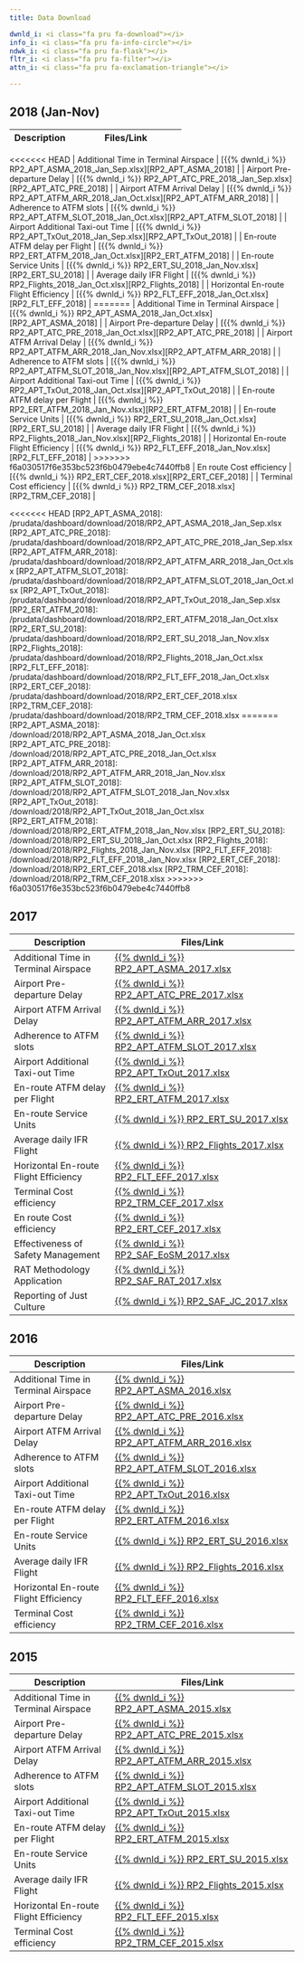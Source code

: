 ```yaml
---
title: Data Download

dwnld_i: <i class="fa pru fa-download"></i>
info_i: <i class="fa pru fa-info-circle"></i>
ndwk_i: <i class="fa pru fa-flask"></i>
fltr_i: <i class="fa pru fa-filter"></i>
attn_i: <i class="fa pru fa-exclamation-triangle"></i>

---
```


## 2018 (Jan-Nov)

| Description                           |  Files/Link                                                           |
|---------------------------------------|-----------------------------------------------------------------------|
<<<<<<< HEAD
| Additional Time in Terminal Airspace  | [{{% dwnld_i %}} RP2_APT_ASMA_2018_Jan_Sep.xlsx][RP2_APT_ASMA_2018]           |
| Airport Pre-departure Delay           | [{{% dwnld_i %}} RP2_APT_ATC_PRE_2018_Jan_Sep.xlsx][RP2_APT_ATC_PRE_2018]     |
| Airport ATFM Arrival Delay            | [{{% dwnld_i %}} RP2_APT_ATFM_ARR_2018_Jan_Oct.xlsx][RP2_APT_ATFM_ARR_2018]   |
| Adherence to ATFM slots               | [{{% dwnld_i %}} RP2_APT_ATFM_SLOT_2018_Jan_Oct.xlsx][RP2_APT_ATFM_SLOT_2018] |
| Airport Additional Taxi-out Time      | [{{% dwnld_i %}} RP2_APT_TxOut_2018_Jan_Sep.xlsx][RP2_APT_TxOut_2018]         |
| En-route ATFM delay per Flight        | [{{% dwnld_i %}} RP2_ERT_ATFM_2018_Jan_Oct.xlsx][RP2_ERT_ATFM_2018]           |
| En-route Service Units                | [{{% dwnld_i %}} RP2_ERT_SU_2018_Jan_Nov.xlsx][RP2_ERT_SU_2018]               |
| Average daily IFR Flight              | [{{% dwnld_i %}} RP2_Flights_2018_Jan_Oct.xlsx][RP2_Flights_2018]             |
| Horizontal En-route Flight Efficiency | [{{% dwnld_i %}} RP2_FLT_EFF_2018_Jan_Oct.xlsx][RP2_FLT_EFF_2018]             |
=======
| Additional Time in Terminal Airspace  | [{{% dwnld_i %}} RP2_APT_ASMA_2018_Jan_Oct.xlsx][RP2_APT_ASMA_2018]           |
| Airport Pre-departure Delay           | [{{% dwnld_i %}} RP2_APT_ATC_PRE_2018_Jan_Oct.xlsx][RP2_APT_ATC_PRE_2018]     |
| Airport ATFM Arrival Delay            | [{{% dwnld_i %}} RP2_APT_ATFM_ARR_2018_Jan_Nov.xlsx][RP2_APT_ATFM_ARR_2018]   |
| Adherence to ATFM slots               | [{{% dwnld_i %}} RP2_APT_ATFM_SLOT_2018_Jan_Nov.xlsx][RP2_APT_ATFM_SLOT_2018] |
| Airport Additional Taxi-out Time      | [{{% dwnld_i %}} RP2_APT_TxOut_2018_Jan_Oct.xlsx][RP2_APT_TxOut_2018]         |
| En-route ATFM delay per Flight        | [{{% dwnld_i %}} RP2_ERT_ATFM_2018_Jan_Nov.xlsx][RP2_ERT_ATFM_2018]           |
| En-route Service Units                | [{{% dwnld_i %}} RP2_ERT_SU_2018_Jan_Oct.xlsx][RP2_ERT_SU_2018]               |
| Average daily IFR Flight              | [{{% dwnld_i %}} RP2_Flights_2018_Jan_Nov.xlsx][RP2_Flights_2018]             |
| Horizontal En-route Flight Efficiency | [{{% dwnld_i %}} RP2_FLT_EFF_2018_Jan_Nov.xlsx][RP2_FLT_EFF_2018]             |
>>>>>>> f6a030517f6e353bc523f6b0479ebe4c7440ffb8
| En route Cost efficiency              | [{{% dwnld_i %}} RP2_ERT_CEF_2018.xlsx][RP2_ERT_CEF_2018]             |
| Terminal Cost efficiency              | [{{% dwnld_i %}} RP2_TRM_CEF_2018.xlsx][RP2_TRM_CEF_2018]             |


<<<<<<< HEAD
[RP2_APT_ASMA_2018]:      /prudata/dashboard/download/2018/RP2_APT_ASMA_2018_Jan_Sep.xlsx
[RP2_APT_ATC_PRE_2018]:   /prudata/dashboard/download/2018/RP2_APT_ATC_PRE_2018_Jan_Sep.xlsx
[RP2_APT_ATFM_ARR_2018]:  /prudata/dashboard/download/2018/RP2_APT_ATFM_ARR_2018_Jan_Oct.xlsx
[RP2_APT_ATFM_SLOT_2018]: /prudata/dashboard/download/2018/RP2_APT_ATFM_SLOT_2018_Jan_Oct.xlsx
[RP2_APT_TxOut_2018]:     /prudata/dashboard/download/2018/RP2_APT_TxOut_2018_Jan_Sep.xlsx
[RP2_ERT_ATFM_2018]:      /prudata/dashboard/download/2018/RP2_ERT_ATFM_2018_Jan_Oct.xlsx
[RP2_ERT_SU_2018]:        /prudata/dashboard/download/2018/RP2_ERT_SU_2018_Jan_Nov.xlsx
[RP2_Flights_2018]:       /prudata/dashboard/download/2018/RP2_Flights_2018_Jan_Oct.xlsx
[RP2_FLT_EFF_2018]:       /prudata/dashboard/download/2018/RP2_FLT_EFF_2018_Jan_Oct.xlsx
[RP2_ERT_CEF_2018]:       /prudata/dashboard/download/2018/RP2_ERT_CEF_2018.xlsx
[RP2_TRM_CEF_2018]:       /prudata/dashboard/download/2018/RP2_TRM_CEF_2018.xlsx
=======
[RP2_APT_ASMA_2018]:      /download/2018/RP2_APT_ASMA_2018_Jan_Oct.xlsx
[RP2_APT_ATC_PRE_2018]:   /download/2018/RP2_APT_ATC_PRE_2018_Jan_Oct.xlsx
[RP2_APT_ATFM_ARR_2018]:  /download/2018/RP2_APT_ATFM_ARR_2018_Jan_Nov.xlsx
[RP2_APT_ATFM_SLOT_2018]: /download/2018/RP2_APT_ATFM_SLOT_2018_Jan_Nov.xlsx
[RP2_APT_TxOut_2018]:     /download/2018/RP2_APT_TxOut_2018_Jan_Oct.xlsx
[RP2_ERT_ATFM_2018]:      /download/2018/RP2_ERT_ATFM_2018_Jan_Nov.xlsx
[RP2_ERT_SU_2018]:        /download/2018/RP2_ERT_SU_2018_Jan_Oct.xlsx
[RP2_Flights_2018]:       /download/2018/RP2_Flights_2018_Jan_Nov.xlsx
[RP2_FLT_EFF_2018]:       /download/2018/RP2_FLT_EFF_2018_Jan_Nov.xlsx
[RP2_ERT_CEF_2018]:       /download/2018/RP2_ERT_CEF_2018.xlsx
[RP2_TRM_CEF_2018]:       /download/2018/RP2_TRM_CEF_2018.xlsx
>>>>>>> f6a030517f6e353bc523f6b0479ebe4c7440ffb8


## 2017

| Description                           |  Files/Link                                                           |
|---------------------------------------|-----------------------------------------------------------------------|
| Additional Time in Terminal Airspace  | [{{% dwnld_i %}} RP2_APT_ASMA_2017.xlsx][RP2_APT_ASMA_2017]           |
| Airport Pre-departure Delay           | [{{% dwnld_i %}} RP2_APT_ATC_PRE_2017.xlsx][RP2_APT_ATC_PRE_2017]     |
| Airport ATFM Arrival Delay            | [{{% dwnld_i %}} RP2_APT_ATFM_ARR_2017.xlsx][RP2_APT_ATFM_ARR_2017]   |
| Adherence to ATFM slots               | [{{% dwnld_i %}} RP2_APT_ATFM_SLOT_2017.xlsx][RP2_APT_ATFM_SLOT_2017] |
| Airport Additional Taxi-out Time      | [{{% dwnld_i %}} RP2_APT_TxOut_2017.xlsx][RP2_APT_TxOut_2017]         |
| En-route ATFM delay per Flight        | [{{% dwnld_i %}} RP2_ERT_ATFM_2017.xlsx][RP2_ERT_ATFM_2017]           |
| En-route Service Units                | [{{% dwnld_i %}} RP2_ERT_SU_2017.xlsx][RP2_ERT_SU_2017]               |
| Average daily IFR Flight              | [{{% dwnld_i %}} RP2_Flights_2017.xlsx][RP2_Flights_2017]             |
| Horizontal En-route Flight Efficiency | [{{% dwnld_i %}} RP2_FLT_EFF_2017.xlsx][RP2_FLT_EFF_2017]             |
| Terminal Cost efficiency              | [{{% dwnld_i %}} RP2_TRM_CEF_2017.xlsx][RP2_TRM_CEF_2017]             |
| En route Cost efficiency              | [{{% dwnld_i %}} RP2_ERT_CEF_2017.xlsx][RP2_ERT_CEF_2017]             |
| Effectiveness of Safety Management    | [{{% dwnld_i %}} RP2_SAF_EoSM_2017.xlsx][RP2_SAF_EoSM_2017]           |
| RAT Methodology Application           | [{{% dwnld_i %}} RP2_SAF_RAT_2017.xlsx][RP2_SAF_RAT_2017]             |
| Reporting of Just Culture             | [{{% dwnld_i %}} RP2_SAF_JC_2017.xlsx][RP2_SAF_JC_2017]               |


[RP2_APT_ASMA_2017]:      /download/2017/RP2_APT_ASMA_2017.xlsx
[RP2_APT_ATC_PRE_2017]:   /download/2017/RP2_APT_ATC_PRE_2017.xlsx
[RP2_APT_ATFM_ARR_2017]:  /download/2017/RP2_APT_ATFM_ARR_2017.xlsx
[RP2_APT_ATFM_SLOT_2017]: /download/2017/RP2_APT_ATFM_SLOT_2017.xlsx
[RP2_APT_TxOut_2017]:     /download/2017/RP2_APT_TxOut_2017.xlsx
[RP2_ERT_ATFM_2017]:      /download/2017/RP2_ERT_ATFM_2017.xlsx
[RP2_ERT_SU_2017]:        /download/2017/RP2_ERT_SU_2017.xlsx
[RP2_Flights_2017]:       /download/2017/RP2_Flights_2017.xlsx
[RP2_FLT_EFF_2017]:       /download/2017/RP2_FLT_EFF_2017.xlsx
[RP2_TRM_CEF_2017]:       /download/2017/RP2_TRM_CEF_2017.xlsx
[RP2_ERT_CEF_2017]:       /download/2017/RP2_ERT_CEF_2017.xlsx
[RP2_SAF_EoSM_2017]:      /download/2017/RP2_SAF_EoSM_2017.xlsx
[RP2_SAF_RAT_2017]:       /download/2017/RP2_SAF_RAT_2017.xlsx
[RP2_SAF_JC_2017]:        /download/2017/RP2_SAF_JC_2017.xlsx



## 2016

| Description                           |  Files/Link                                                           |
|---------------------------------------|-----------------------------------------------------------------------|
| Additional Time in Terminal Airspace  | [{{% dwnld_i %}} RP2_APT_ASMA_2016.xlsx][RP2_APT_ASMA_2016]           |
| Airport Pre-departure Delay           | [{{% dwnld_i %}} RP2_APT_ATC_PRE_2016.xlsx][RP2_APT_ATC_PRE_2016]     |
| Airport ATFM Arrival Delay            | [{{% dwnld_i %}} RP2_APT_ATFM_ARR_2016.xlsx][RP2_APT_ATFM_ARR_2016]   |
| Adherence to ATFM slots               | [{{% dwnld_i %}} RP2_APT_ATFM_SLOT_2016.xlsx][RP2_APT_ATFM_SLOT_2016] |
| Airport Additional Taxi-out Time      | [{{% dwnld_i %}} RP2_APT_TxOut_2016.xlsx][RP2_APT_TxOut_2016]         |
| En-route ATFM delay per Flight        | [{{% dwnld_i %}} RP2_ERT_ATFM_2016.xlsx][RP2_ERT_ATFM_2016]           |
| En-route Service Units                | [{{% dwnld_i %}} RP2_ERT_SU_2016.xlsx][RP2_ERT_SU_2016]               |
| Average daily IFR Flight              | [{{% dwnld_i %}} RP2_Flights_2016.xlsx][RP2_Flights_2016]             |
| Horizontal En-route Flight Efficiency | [{{% dwnld_i %}} RP2_FLT_EFF_2016.xlsx][RP2_FLT_EFF_2016]             |
| Terminal Cost efficiency              | [{{% dwnld_i %}} RP2_TRM_CEF_2016.xlsx][RP2_TRM_CEF_2016]             |


[RP2_APT_ASMA_2016]:      /download/2016/RP2_APT_ASMA_2016.xlsx
[RP2_APT_ATC_PRE_2016]:   /download/2016/RP2_APT_ATC_PRE_2016.xlsx
[RP2_APT_ATFM_ARR_2016]:  /download/2016/RP2_APT_ATFM_ARR_2016.xlsx
[RP2_APT_ATFM_SLOT_2016]: /download/2016/RP2_APT_ATFM_SLOT_2016.xlsx
[RP2_APT_TxOut_2016]:     /download/2016/RP2_APT_TxOut_2016.xlsx
[RP2_ERT_ATFM_2016]:      /download/2016/RP2_ERT_ATFM_2016.xlsx
[RP2_ERT_SU_2016]:        /download/2016/RP2_ERT_SU_2016.xlsx
[RP2_Flights_2016]:       /download/2016/RP2_Flights_2016.xlsx
[RP2_FLT_EFF_2016]:       /download/2016/RP2_FLT_EFF_2016.xlsx
[RP2_TRM_CEF_2016]:       /download/2016/RP2_TRM_CEF_2016.xlsx



## 2015

| Description                           |  Files/Link                                                           |
|---------------------------------------|-----------------------------------------------------------------------|
| Additional Time in Terminal Airspace  | [{{% dwnld_i %}} RP2_APT_ASMA_2015.xlsx][RP2_APT_ASMA_2015]           |
| Airport Pre-departure Delay           | [{{% dwnld_i %}} RP2_APT_ATC_PRE_2015.xlsx][RP2_APT_ATC_PRE_2015]     |
| Airport ATFM Arrival Delay            | [{{% dwnld_i %}} RP2_APT_ATFM_ARR_2015.xlsx][RP2_APT_ATFM_ARR_2015]   |
| Adherence to ATFM slots               | [{{% dwnld_i %}} RP2_APT_ATFM_SLOT_2015.xlsx][RP2_APT_ATFM_SLOT_2015] |
| Airport Additional Taxi-out Time      | [{{% dwnld_i %}} RP2_APT_TxOut_2015.xlsx][RP2_APT_TxOut_2015]         |
| En-route ATFM delay per Flight        | [{{% dwnld_i %}} RP2_ERT_ATFM_2015.xlsx][RP2_ERT_ATFM_2015]           |
| En-route Service Units                | [{{% dwnld_i %}} RP2_ERT_SU_2015.xlsx][RP2_ERT_SU_2015]               |
| Average daily IFR Flight              | [{{% dwnld_i %}} RP2_Flights_2015.xlsx][RP2_Flights_2015]             |
| Horizontal En-route Flight Efficiency | [{{% dwnld_i %}} RP2_FLT_EFF_2015.xlsx][RP2_FLT_EFF_2015]             |
| Terminal Cost efficiency              | [{{% dwnld_i %}} RP2_TRM_CEF_2015.xlsx][RP2_TRM_CEF_2015]             |


[RP2_APT_ASMA_2015]:      ../download/2015/RP2_APT_ASMA_2015.xlsx
[RP2_APT_ATC_PRE_2015]:   ../download/2015/RP2_APT_ATC_PRE_2015.xlsx
[RP2_APT_ATFM_ARR_2015]:  ../download/2015/RP2_APT_ATFM_ARR_2015.xlsx
[RP2_APT_ATFM_SLOT_2015]: ../download/2015/RP2_APT_ATFM_SLOT_2015.xlsx
[RP2_APT_TxOut_2015]:     ../download/2015/RP2_APT_TxOut_2015.xlsx
[RP2_ERT_ATFM_2015]:      ../download/2015/RP2_ERT_ATFM_2015.xlsx
[RP2_ERT_SU_2015]:        ../download/2015/RP2_ERT_SU_2015.xlsx
[RP2_Flights_2015]:       ../download/2015/RP2_Flights_2015.xlsx
[RP2_FLT_EFF_2015]:       ../download/2015/RP2_FLT_EFF_2015.xlsx
[RP2_TRM_CEF_2015]:       ../download/2015/RP2_TRM_CEF_2015.xlsx
